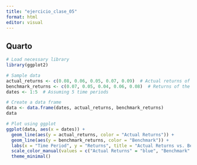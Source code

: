 ```yaml
---
title: "ejercicio_clase_05"
format: html
editor: visual
---
```


## Quarto

```r
# Load necessary library
library(ggplot2)

# Sample data
actual_returns <- c(0.08, 0.06, 0.05, 0.07, 0.09)  # Actual returns of the investment
benchmark_returns <- c(0.07, 0.05, 0.04, 0.06, 0.08)  # Returns of the benchmark
dates <- 1:5  # Assuming 5 time periods

# Create a data frame
data <- data.frame(dates, actual_returns, benchmark_returns)
data
```



```r
# Plot using ggplot
ggplot(data, aes(x = dates)) +
  geom_line(aes(y = actual_returns, color = "Actual Returns")) +
  geom_line(aes(y = benchmark_returns, color = "Benchmark")) +
  labs(x = "Time Period", y = "Returns", title = "Actual Returns vs. Benchmark") +
  scale_color_manual(values = c("Actual Returns" = "blue", "Benchmark" = "red")) +
  theme_minimal()

```


